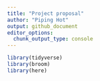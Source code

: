 ```yaml
---
title: "Project proposal"
author: "Piping Hot"
output: github_document
editor_options: 
  chunk_output_type: console
---
```


```r
library(tidyverse)
library(broom)
library(here)
```

```r

```

```r

```

```r

```